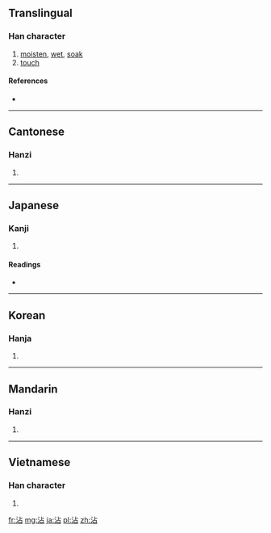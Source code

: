 ==Translingual==

===Han character===
{{Han char|rn=85|rad=水|as=05|sn=8|four=3116<sub>0</sub>|canj=水卜口 (EYR)}}

# [[moisten]], [[wet]], [[soak]]
# [[touch]]

====References====
* {{Han ref|kx=0614.120|dkj=17259|dj=1008.030|hdz=31583.060|uh=6CBE|ud=27838|bh=AA67|bd=43623}}

----

==Cantonese==

===Hanzi===
{{yue-hanzi|jyut=|y=jim1}}

# {{defn|lang=yue|sort=水05}}

----

==Japanese==

===Kanji===
{{ja-kanji|grade=|rs=水05}}

# {{defn|lang=ja|sort=水05}}

====Readings====
* {{ja-readings|on=[[てん]] (ten)|kun=[[うるおう]] (uruou)}}

----

==Korean==

===Hanja===
{{ko-hanja|hangeul=첨|eumhun=|rv=cheom|mr=ch'ŏm|y=chem}}

# {{defn|lang=ko|sort=水05}}

----

==Mandarin==

===Hanzi===
{{cmn-hanzi|pin=[[chān]] ([[chan1]]), [[diàn]] ([[dian4]]), [[tiān]] ([[tian1]]), [[tiē]] ([[tie1]]), [[zhān]] ([[zhan1]])|wg=ch'an<sup>1</sup>, tien<sup>4</sup>, t'ien<sup>1</sup>, t'ieh<sup>1</sup>, chan<sup>1</sup>}}

# {{defn|lang=cmn|sort=水05}}

----

==Vietnamese==

===Han character===
{{vi-hantu|[[triêm]], [[chăm]], [[trèm]], [[chem]], [[thêm]]|rs=水05}}

# {{defn|lang=vi|sort=水05}}

[[fr:沾]]
[[mg:沾]]
[[ja:沾]]
[[pl:沾]]
[[zh:沾]]